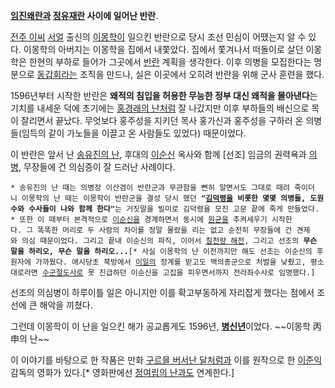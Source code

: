 '''[[임진왜란]]과 [[정유재란]] 사이에 일어난 반란'''.

[[전주 이씨]] [[서얼]] 출신의 [[이몽학]]이 일으킨 반란으로 당시 조선 민심이 어땠는지 알 수 있다. 이몽학의 아버지는 이몽학을 집에서 내쫓았다. 집에서 쫓겨나서 떠돌이로 살던 이몽학은 한현의 부하로 들어가 그곳에서 [[반란]] 계획을 생각한다. 이후 의병을 모집한다는 명분으로 [[동갑회]]라는 조직을 만드나, 실은 이곳에서 오히려 반란을 위해 군사 훈련을 했다.

1596년부터 시작한 반란은 '''왜적의 침입을 허용한 무능한 정부 대신 왜적을 몰아낸다'''는 기치를 내세운 덕에 초기에는 [[홍경래의 난]]처럼 잘 나갔지만 이후 부하들의 배신으로 목이 잘리면서 끝났다. 무엇보다 홍주성을 지키던 목사 홍가신과 홍주성을 구하러 온 의병들(임득의 같이 가노들을 이끌고 온 사람들도 있었다) 때문이었다.

이 반란은 앞서 난 [[송유진의 난]], 후대의 [[이순신]] 옥사와 함께 [선조] 임금의 권력욕과 [[의병]], 무장들에 건 의심증이 잘 드러난 사례이다. 

 * 송유진의 난 때는 의병장 이산겸이 반란군과 무관함을 뻔히 알면서도 그대로 때려 죽이더니 이몽학의 난 때는 이몽학이 반란군을 결성 당시 했던 '''"[[김덕령]]을 비롯한 몇몇 의병들, 도원수와 수사들이 나와 함께 한다"'''는 거짓말을 빌미로 김덕령을 모진 고문 끝에 죽게 만들었다.
 * 또한 이 때부터 본격적으로 [[이순신]]을 경계하면서 동시에 [[원균]]을 추켜세우기 시작한다. 그 똑똑한 머리로 두 사람의 차이를 정말 몰랐을 리는 없고 순전히 무장들에 건 견제와 의심 때문이었다. 그리고 끝내 이순신의 파직, 이어서 [[칠천량 해전]], 그리고 선조의 '''무슨 말을 하리오, 무슨 말을 하리오...'''[* 사실 이몽학의 난 이전까지만 해도 선조는 이순신의 후원자에 가까웠다. 애시당초 북방에서 [[이일]]의 장계를 받고도 백의종군으로 처벌을 낮췄고, 평소대로라면 [[수군절도사]]로 못 진급하던 이순신을 고집을 피우면서까지 전라좌수사로 임명했다.]

선조의 의심병이 하루이틀 일은 아니지만 이를 확고부동하게 자리잡게 했다는 점에서 조선에 큰 해악을 끼쳤다.

그런데 이몽학이 이 난을 일으킨 해가 공교롭게도 1596년, '''[[병신]]년'''이었다. ~~이몽학 丙申의 난~~

이 이야기를 바탕으로 한 작품은 만화 [[구르믈 버서난 달처럼]]과 이를 원작으로 한 [[이준익]] 감독의 영화가 있다.[* 영화판에선 [[정여립의 난]]과도 연계한다.]
